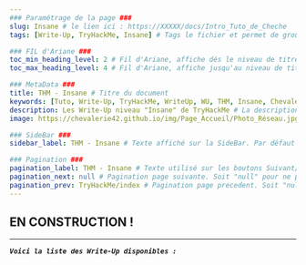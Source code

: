 ---
### Paramétrage de la page ###
slug: Insane # le lien ici : https://XXXXX/docs/Intro_Tuto_de_Cheche
tags: [Write-Up, TryHackMe, Insane] # Tags le fichier et permet de grouper par mots clef

### FIL d'Ariane ###
toc_min_heading_level: 2 # Fil d'Ariane, affiche dés le niveau de titre 2. Par Défaut : 2
toc_max_heading_level: 4 # Fil d'Ariane, affiche jusqu'au niveau de titre 4. Par défaut : 3

### MetaData ###
title: THM - Insane # Titre du document
keywords: [Tuto, Write-Up, TryHackMe, WriteUp, WU, THM, Insane, Chevalerie] # Mots Clef
description: Les Write-Up niveau "Insane" de TryHackMe # La description du document
image: https://chevalerie42.github.io/img/Page_Accueil/Photo_Réseau.jpg # Image utilisé par les liens vers cette page. A 1ere vue il faut privilégier les liens externe

### SideBar ###
sidebar_label: THM - Insane # Texte affiché sur la SideBar. Par défaut ce sera le "title"

### Pagination ###
pagination_label: THM - Insane # Texte utilisé sur les boutons Suivant/Précédent. Par defaut "Title"
pagination_next: null # Pagination page suivante. Soit "null" pour ne pas en ajotuer. Soit dossier/fichier (Réseau/Intro_Reseau)
pagination_prev: TryHackMe/index # Pagination page precedent. Soit "null" pour ne pas en ajotuer. Soit dossier/fichier (Réseau/Intro_Reseau)
---

## EN CONSTRUCTION !

--- 

**_`Voici la liste des Write-Up disponibles :`_**
